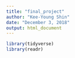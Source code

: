 ```yaml
---
title: "final_project"
author: "Kee-Young Shin"
date: "December 3, 2018"
output: html_document
---
```


```r
library(tidyverse)
library(readr)
```
